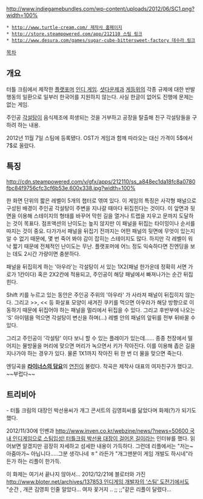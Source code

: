 http://www.indiegamebundles.com/wp-content/uploads/2012/06/SC1.png?width=100%

 * [[http://www.turtle-cream.com/ 제작사 홈페이지]] 
 * [[http://store.steampowered.com/app/212110 스팀 링크]]
 * [[http://www.desura.com/games/sugar-cube-bittersweet-factory 데수라 링크]]


[[목차]]

== 개요 ==
터틀 크림에서 제작한 [[플랫포머]] [[인디 게임]]. [[셧다운제]]과 [[게등위]]의 각종 규제에 대한 반발행동의 일환으로 일부러 한국어를 지원하지 않는다. 사실 한글이 없어도 진행에 문제는 없는 게임.

주인공 [[각설탕]]이 음식제조에 희생되는 것을 거부하고 공장을 탈출해 친구 각설탕들을 구하려 하는 내용.

2012년 11월 7일 스팀에 등록됐다. OST가 게임과 함께 따라오는 대신 가격이 5$에서 7$로 올랐다.

== 특징 ==

http://cdn.steampowered.com/v/gfx/apps/212110/ss_a848ec1da18fc8a0780fbc84f9756cfc3cf6b53e.600x338.jpg?width=100%

한 화면 단위의 짧은 레벨이 5개의 챕터로 엮여 있다. 이 게임의 특징은 사각형 패널으로 구성된 배경이 주인공 각설탕이 주변을 지나갈 때마다 뒤집힌다는 것이다. 이 앞면과 뒷면을 이용해 스테이지의 형태를 바꾸어 막힌 길을 열거나 트랩을 지우고 문까지 도달하는 것이 목표다. 점프액션의 난이도는 높지 않지만 이 패널을 뒤집는 타이밍이나 순서를 따지는 것이 중요. 
다가가서 패널을 뒤집기 전까지는 어떤 패널의 뒷면에 무엇이 있는지 알 수 없기 때문에, 몇 번 죽어 봐야 감이 잡히는 스테이지도 많다. 하지만 각 레벨이 워낙 짧기 때문에 전체적인 난이도는 무난. 플랫포머에 어느 정도 익숙하다면 진엔딩을 보는 데도 2시간 가량이면 충분하다.

패널을 뒤집히게 하는 '아우라'는 각설탕이 서 있는 1X2(패널 한가운데 정확히 서면 가로가 1칸이다) 혹은 2X2칸에 적용되고, 주인공이 해당 패널에서 빠져나가는 순간 뒤집힌다. 

Shift 키를 누르고 있는 동안은 주인공 주위의 '아우라' 가 사라져 패널이 뒤집히지 않는다. 그리고 >>, << 등 화살표 모양이 새겨진 쿠키를 먹으면 아우라가 해당 방향으로 이동하기 때문에 뒤집어야 하는 패널을 멀리에서 뒤집을 수 있다. 그리고 후반부에 나오는 'S' 아이템을 먹으면 각설탕이 변신을 하며(...) 레벨 안의 패널의 앞뒤를 전부 뒤바꿀 수 있다.

그리고 주인공이 '각설탕' 이다 보니 할 수 있는 플레이가 있는데…… 종종 천장에서 떨어지는 물방울을 머리에 맞으면 머리가 녹으면서 키가 작아진다. 이를 이용해 좁은 길을 지나가야 하는 경우가 있다. 물론 1X1까지 작아진 뒤 한 번 더 물을 맞으면 죽는다.

엔딩곡을 '''[[라이너스의 담요]]'''의 [[연진]]이 불렀다. 작곡은 제작사 대표의 여자친구가 했다고. ~~부럽다~~

== 트리비아 ==

- 터틀 크림의 대장인 박선용씨가 개그 콘서트의 김영희씨를 닮았다며 화제(?)가 되기도 했다.

2012/11/30에 인벤과 [[http://www.inven.co.kr/webzine/news/?news=50600 국내 인디게임으로 스팀입성! 터틀크림 박선용 대장이 걸어온 길]]이라는 인터뷰를 했다. 읽어보면 알겠지만 굉장히 자세하고 섬세한 내용이 가득하다. 그런데 리플에서는 "저는~ 아줌마가~ 아닙니다.....그분 생각나네 ㅎ" 라든가 "개그맨분이 게임 개발도 하시네"라든가 하는 리플이 한가득. 

이 화제는 여기서 끝나지 않아서... 2012/12/21에 블로터와 가진 [[http://www.bloter.net/archives/137853 인디게임 개발자의 ‘스팀’ 도전기]]에서도 "순간 , 개콘 김영희 인줄 알았다... 여자 꽃거지 .. ;; ;;"같은 리플이 달렸다...
